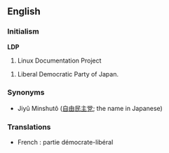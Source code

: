 ==English==
===Initialism===
'''LDP'''
# Linux Documentation Project

# Liberal Democratic Party of Japan.
===Synonyms===
*Jiyû Minshutô ([[自由]][[民主]][[党]]; the name in Japanese)
===Translations===
*French : partie démocrate-libéral